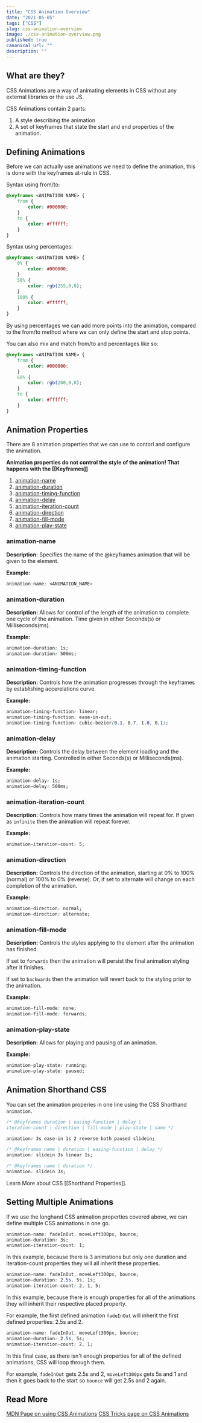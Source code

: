 ```yaml
---
title: "CSS Animation Overview"
date: "2021-05-05"
tags: ["CSS"]
slug: css-animation-overview
image: ./css-animation-overview.png
published: true
canonical_url: ""
description: ""
---
```


## What are they?

CSS Animations are a way of animating elements in CSS without any external libraries or the use JS.

CSS Animations contain 2 parts:

1. A style describing the animation 
2. A set of keyframes that state the start and end properties of the animation.

## Defining Animations

Before we can actually use animations we need to define the animation, this is done with the keyframes at-rule in CSS.

Syntax using from/to:

```css
@keyframes <ANIMATION NAME> {
	from {
		color: #000000;
	}
	to {
		color: #ffffff;
	}
}
```

Syntax using percentages:

```css
@keyframes <ANIMATION NAME> {
	0% {
		color: #000000;
	}
	50% {
		color: rgb(255,0,0);
	}
	100% {
		color: #ffffff;
	}
}
```

By using percentages we can add more points into the animation, compared to the from/to method where we can only define the start and stop points.

You can also mix and match from/to and percentages like so:

```css
@keyframes <ANIMATION NAME> {
	from {
		color: #000000;
	}
	60% {
		color: rgb(200,0,0);
	}
	to {
		color: #ffffff;
	}
}
```

## Animation Properties

There are 8 animation properties that we can use to contorl and configure the animation. 

**Animation properties do not control the style of the animation! That happens with the [[Keyframes]]**

1. [animation-name](https://developer.mozilla.org/en-US/docs/Web/CSS/animation-name)
2. [animation-duration](https://developer.mozilla.org/en-US/docs/Web/CSS/animation-duration)
3. [animation-timing-function](https://developer.mozilla.org/en-US/docs/Web/CSS/animation-timing-function)
4. [animation-delay](https://developer.mozilla.org/en-US/docs/Web/CSS/animation-delay)
5. [animation-iteration-count](https://developer.mozilla.org/en-US/docs/Web/CSS/animation-iteration-count)
6. [animation-direction](https://developer.mozilla.org/en-US/docs/Web/CSS/animation-direction)
7. [animation-fill-mode](https://developer.mozilla.org/en-US/docs/Web/CSS/animation-fill-mode)
8. [animation-play-state](https://developer.mozilla.org/en-US/docs/Web/CSS/animation-play-state)

### animation-name

**Description:**
Specifies the name of the @keyframes animation that will be given to the element.

**Example:**
```css
animation-name: <ANIMATION_NAME>
```

### animation-duration

**Description:** 
Allows for control of the length of the animation to complete one cycle of the animation. Time given in either Seconds(s) or Milliseconds(ms).

**Example:**
```css
animation-duration: 1s;
animation-duration: 500ms;
```

### animation-timing-function

**Description:**
Controls how the animation progresses through the keyframes by establishing accerelations curve.

**Example:**
```css
animation-timing-function: linear;
animation-timing-function: ease-in-out;
animation-timing-function: cubic-bezier(0.1, 0.7, 1.0, 0.1);
```

### animation-delay

**Description:**
Controls the delay between the element loading and the animation starting. Controlled in either Seconds(s) or Milliseconds(ms).

**Example:**
```css
animation-delay: 1s;
animation-delay: 500ms;
```

### animation-iteration-count

**Description:**
Controls how many times the animation will repeat for. If given as `infinite` then the animation will repeat forever.

**Example:**
```css
animation-iteration-count: 5;
```

### animation-direction

**Description:**
Controls the direction of the animation, starting at 0% to 100% (normal) or 100% to 0% (reverse). Or, if set to alternate will change on each completion of the animation.

**Example:**
```css
animation-direction: normal;
animation-direction: alternate;
```

### animation-fill-mode

**Description:**
Controls the styles applying to the element after the animation has finished.

If set to `forwards` then the animation will persist the final animation styling after it finishes.

If set to `backwards` then the animation will revert back to the styling prior to the animation.

**Example:**
```css
animation-fill-mode: none;
animation-fill-mode: forwards;
```

### animation-play-state

**Description:**
Allows for playing and pausing of an animation.

**Example:**
```css
animation-play-state: running;
animation-play-state: paused;
```

## Animation Shorthand CSS

You can set the animation properies in one line using the CSS Shorthand `animation`.

```css
/* @keyframes duration | easing-function | delay |
iteration-count | direction | fill-mode | play-state | name */

animation: 3s ease-in 1s 2 reverse both paused slidein;

/* @keyframes name | duration | easing-function | delay */
animation: slidein 3s linear 1s;

/* @keyframes name | duration */
animation: slidein 3s;
```

Learn More about CSS [[Shorthand Properties]].

## Setting Multiple Animations

If we use the longhand CSS animation properties covered above, we can define multiple CSS animations in one go.

```css
animation-name: fadeInOut, moveLeft300px, bounce;
animation-duration: 3s;
animation-iteration-count: 1;
```

In this example, because there is 3 animations but only one duration and iteration-count properties they will all inherit these properties.

```css
animation-name: fadeInOut, moveLeft300px, bounce;
animation-duration: 2.5s, 5s, 1s;
animation-iteration-count: 2, 1, 5;
```

In this example, because there is enough properties for all of the animations they will inherit their respective placed property.

For example, the first defined animation `fadeInOut` will inherit the first defined properties: 2.5s and 2.

```css
animation-name: fadeInOut, moveLeft300px, bounce;
animation-duration: 2.5s, 5s;
animation-iteration-count: 2, 1;
```

In this final case, as there isn't enough properties for all of the defined animations, CSS will loop through them.

For example, `fadeInOut` gets 2.5s and 2, `moveLeft300px` gets 5s and 1 and then it goes back to the start so `bounce` will get 2.5s and 2 again.

## Read More

[MDN Page on using CSS Animations](https://developer.mozilla.org/en-US/docs/Web/CSS/CSS_Animations/Using_CSS_animations)
[CSS Tricks page on CSS Animations](https://css-tricks.com/almanac/properties/a/animation/)